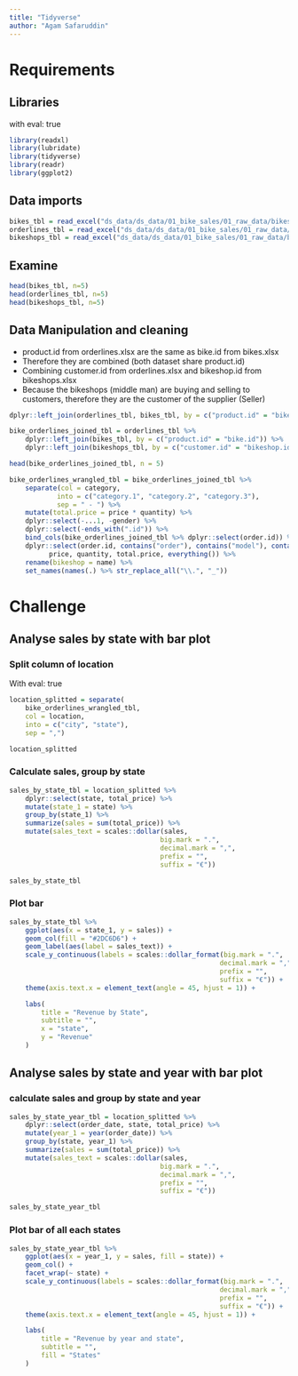 ```yaml
---
title: "Tidyverse"
author: "Agam Safaruddin"
---
```


# Requirements
## Libraries
with eval: true
```r
library(readxl)
library(lubridate)
library(tidyverse)
library(readr)
library(ggplot2)
```

## Data imports
```r
bikes_tbl = read_excel("ds_data/ds_data/01_bike_sales/01_raw_data/bikes.xlsx")
orderlines_tbl = read_excel("ds_data/ds_data/01_bike_sales/01_raw_data/orderlines.xlsx")
bikeshops_tbl = read_excel("ds_data/ds_data/01_bike_sales/01_raw_data/bikeshops.xlsx")
```

## Examine
```r
head(bikes_tbl, n=5)
head(orderlines_tbl, n=5)
head(bikeshops_tbl, n=5)
```
## Data Manipulation and cleaning
* product.id from orderlines.xlsx are the same as bike.id from bikes.xlsx
* Therefore they are combined (both dataset share product.id)
* Combining customer.id from orderlines.xlsx and bikeshop.id from bikeshops.xlsx
* Because the bikeshops (middle man) are buying and selling to customers, therefore they are the customer of the supplier (Seller)

```r
dplyr::left_join(orderlines_tbl, bikes_tbl, by = c("product.id" = "bike.id"))
```
```r
bike_orderlines_joined_tbl = orderlines_tbl %>%
    dplyr::left_join(bikes_tbl, by = c("product.id" = "bike.id")) %>% 
    dplyr::left_join(bikeshops_tbl, by = c("customer.id" = "bikeshop.id"))

head(bike_orderlines_joined_tbl, n = 5)

```
```r
bike_orderlines_wrangled_tbl = bike_orderlines_joined_tbl %>%
    separate(col = category,
            into = c("category.1", "category.2", "category.3"),
            sep = " - ") %>%
    mutate(total.price = price * quantity) %>%
    dplyr::select(-...1, -gender) %>%
    dplyr::select(-ends_with(".id")) %>%
    bind_cols(bike_orderlines_joined_tbl %>% dplyr::select(order.id)) %>%
    dplyr::select(order.id, contains("order"), contains("model"), contains("category"),
          price, quantity, total.price, everything()) %>%
    rename(bikeshop = name) %>%
    set_names(names(.) %>% str_replace_all("\\.", "_"))
```


# Challenge 
## Analyse sales by state with bar plot
### Split column of location

With eval: true

```r
location_splitted = separate(
    bike_orderlines_wrangled_tbl,
    col = location,
    into = c("city", "state"),
    sep = ",")

location_splitted
```

### Calculate sales, group by state
```r
sales_by_state_tbl = location_splitted %>%
    dplyr::select(state, total_price) %>%
    mutate(state_1 = state) %>%
    group_by(state_1) %>% 
    summarize(sales = sum(total_price)) %>%
    mutate(sales_text = scales::dollar(sales,
                                      big.mark = ".",
                                      decimal.mark = ",",
                                      prefix = "",
                                      suffix = "€"))

sales_by_state_tbl
```

### Plot bar
```r
sales_by_state_tbl %>%
    ggplot(aes(x = state_1, y = sales)) +
    geom_col(fill = "#2DC6D6") + 
    geom_label(aes(label = sales_text)) +
    scale_y_continuous(labels = scales::dollar_format(big.mark = ".",
                                                     decimal.mark = ",",
                                                     prefix = "",
                                                     suffix = "€")) +
    theme(axis.text.x = element_text(angle = 45, hjust = 1)) +

    labs(
        title = "Revenue by State",
        subtitle = "",
        x = "state",
        y = "Revenue"
    )
```

## Analyse sales by state and year with bar plot
### calculate sales and group by state and year
```r
sales_by_state_year_tbl = location_splitted %>%
    dplyr::select(order_date, state, total_price) %>%
    mutate(year_1 = year(order_date)) %>%
    group_by(state, year_1) %>% 
    summarize(sales = sum(total_price)) %>%
    mutate(sales_text = scales::dollar(sales,
                                      big.mark = ".",
                                      decimal.mark = ",",
                                      prefix = "",
                                      suffix = "€"))

sales_by_state_year_tbl
```

### Plot bar of all each states
```r
sales_by_state_year_tbl %>% 
    ggplot(aes(x = year_1, y = sales, fill = state)) +
    geom_col() +
    facet_wrap(~ state) +
    scale_y_continuous(labels = scales::dollar_format(big.mark = ".",
                                                     decimal.mark = ",",
                                                     prefix = "",
                                                     suffix = "€")) +
    theme(axis.text.x = element_text(angle = 45, hjust = 1)) +

    labs(
        title = "Revenue by year and state",
        subtitle = "",
        fill = "States"
    )
```